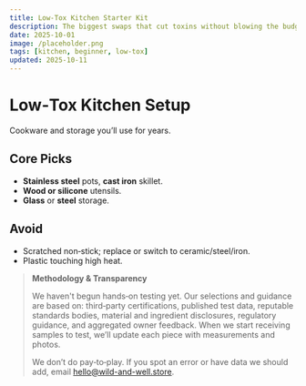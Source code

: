 ```yaml
---
title: Low‑Tox Kitchen Starter Kit
description: The biggest swaps that cut toxins without blowing the budget.
date: 2025-10-01
image: /placeholder.png
tags: [kitchen, beginner, low-tox]
updated: 2025-10-11
---
```

# Low‑Tox Kitchen Setup

Cookware and storage you’ll use for years.

## Core Picks
- **Stainless steel** pots, **cast iron** skillet.
- **Wood or silicone** utensils.
- **Glass** or **steel** storage.

## Avoid
- Scratched non‑stick; replace or switch to ceramic/steel/iron.
- Plastic touching high heat.

> **Methodology & Transparency**
>
> We haven't begun hands‑on testing yet. Our selections and guidance are based on:
> third‑party certifications, published test data, reputable standards bodies, material and ingredient disclosures,
> regulatory guidance, and aggregated owner feedback. When we start receiving samples to test,
> we’ll update each piece with measurements and photos.
>
> We don’t do pay‑to‑play. If you spot an error or have data we should add, email hello@wild-and-well.store.
